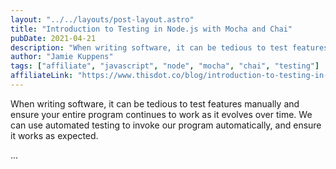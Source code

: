 ```yaml
---
layout: "../../layouts/post-layout.astro"
title: "Introduction to Testing in Node.js with Mocha and Chai"
pubDate: 2021-04-21
description: "When writing software, it can be tedious to test features manually and ensure your entire program continues to work as it evolves over time. We can use automated testing to invoke our program automatically, and ensure it works as expected."
author: "Jamie Kuppens"
tags: ["affiliate", "javascript", "node", "mocha", "chai", "testing"]
affiliateLink: "https://www.thisdot.co/blog/introduction-to-testing-in-node-js-with-mocha-and-chai"
---
```


When writing software, it can be tedious to test features manually and ensure
your entire program continues to work as it evolves over time. We can use
automated testing to invoke our program automatically, and ensure it works as
expected.

...
